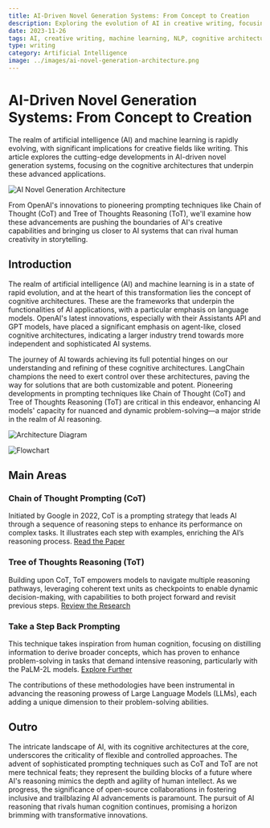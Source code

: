 ```yaml
---
title: AI-Driven Novel Generation Systems: From Concept to Creation
description: Exploring the evolution of AI in creative writing, focusing on cognitive architectures and advanced prompting techniques
date: 2023-11-26
tags: AI, creative writing, machine learning, NLP, cognitive architectures
type: writing
category: Artificial Intelligence
image: ../images/ai-novel-generation-architecture.png
---
```


# AI-Driven Novel Generation Systems: From Concept to Creation

The realm of artificial intelligence (AI) and machine learning is rapidly evolving, with significant implications for creative fields like writing. This article explores the cutting-edge developments in AI-driven novel generation systems, focusing on the cognitive architectures that underpin these advanced applications.

![AI Novel Generation Architecture](../images/ai-novel-generation-architecture.png)

From OpenAI's innovations to pioneering prompting techniques like Chain of Thought (CoT) and Tree of Thoughts Reasoning (ToT), we'll examine how these advancements are pushing the boundaries of AI's creative capabilities and bringing us closer to AI systems that can rival human creativity in storytelling.

## Introduction

The realm of artificial intelligence (AI) and machine learning is in a state of rapid evolution, and at the heart of this transformation lies the concept of cognitive architectures. These are the frameworks that underpin the functionalities of AI applications, with a particular emphasis on language models. OpenAI's latest innovations, especially with their Assistants API and GPT models, have placed a significant emphasis on agent-like, closed cognitive architectures, indicating a larger industry trend towards more independent and sophisticated AI systems.

The journey of AI towards achieving its full potential hinges on our understanding and refining of these cognitive architectures. LangChain champions the need to exert control over these architectures, paving the way for solutions that are both customizable and potent. Pioneering developments in prompting techniques like Chain of Thought (CoT) and Tree of Thoughts Reasoning (ToT) are critical in this endeavor, enhancing AI models' capacity for nuanced and dynamic problem-solving—a major stride in the realm of AI reasoning.

![Architecture Diagram](https://blog.langchain.dev/content../images/2023/11/68747470733a2f2f636f7772697465722d696d616765732e73332e616d617a6f6e6177732e636f6d2f6172636869746563747572652e706e67--2-.png)

![Flowchart](https://blog.langchain.dev/content../images/2023/11/flowchart.15fed92e--2-.svg)

## Main Areas

### Chain of Thought Prompting (CoT)
Initiated by Google in 2022, CoT is a prompting strategy that leads AI through a sequence of reasoning steps to enhance its performance on complex tasks. It illustrates each step with examples, enriching the AI’s reasoning process. [Read the Paper](https://openreview.net/pdf?id=_VjQlMeSB_J)

### Tree of Thoughts Reasoning (ToT)
Building upon CoT, ToT empowers models to navigate multiple reasoning pathways, leveraging coherent text units as checkpoints to enable dynamic decision-making, with capabilities to both project forward and revisit previous steps. [Review the Research](https://www.searchenginejournal.com/research-shows-tree-of-thought-prompting-better-than-chain-of-thought/503094/)

### Take a Step Back Prompting
This technique takes inspiration from human cognition, focusing on distilling information to derive broader concepts, which has proven to enhance problem-solving in tasks that demand intensive reasoning, particularly with the PaLM-2L models. [Explore Further](https://arxiv.org/abs/2310.06117)

The contributions of these methodologies have been instrumental in advancing the reasoning prowess of Large Language Models (LLMs), each adding a unique dimension to their problem-solving abilities.

## Outro

The intricate landscape of AI, with its cognitive architectures at the core, underscores the criticality of flexible and controlled approaches. The advent of sophisticated prompting techniques such as CoT and ToT are not mere technical feats; they represent the building blocks of a future where AI's reasoning mimics the depth and agility of human intellect. As we progress, the significance of open-source collaborations in fostering inclusive and trailblazing AI advancements is paramount. The pursuit of AI reasoning that rivals human cognition continues, promising a horizon brimming with transformative innovations.
